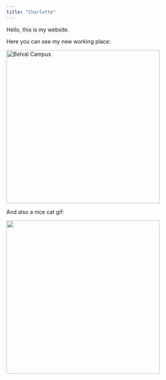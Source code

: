 ```yaml
---
title: "Charlotte"
---
```


Hello, this is my website.

Here you can see my new working place:

[![Belval Campus](img/belval.jpeg){alt="Belval Campus" fig-align="center" width="400"}](https://www.uni.lu/en/)

And also a nice cat gif:

![](https://media.giphy.com/media/vFKqnCdLPNOKc/giphy.gif){fig-align="center" width="400"}
